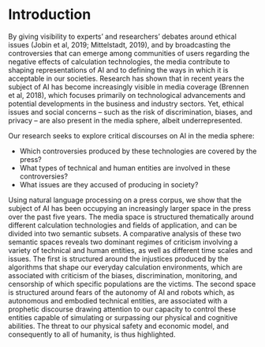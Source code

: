 
# Introduction 

By giving visibility to experts’ and researchers’ debates around ethical issues (Jobin et al, 2019; Mittelstadt, 2019), and by broadcasting the controversies that can emerge among communities of users regarding the negative effects of calculation technologies, the media contribute to shaping representations of AI and to defining the ways in which it is acceptable in our societies. Research has shown that in recent years the subject of AI has become increasingly visible in media coverage (Brennen et al, 2018), which focuses primarily on technological advancements and potential developments in the business and industry sectors. Yet, ethical issues and social concerns – such as the risk of discrimination, biases, and privacy – are also present in the media sphere, albeit underrepresented.

Our research seeks to explore critical discourses on AI in the media sphere:
- Which controversies produced by these technologies are covered by the press?
- What types of technical and human entities are involved in these controversies?
- What issues are they accused of producing in society?

Using natural language processing on a press corpus, we show that the subject of AI has been occupying an increasingly larger space in the press over the past five years. The media space is structured thematically around different calculation technologies and fields of application, and can be divided into two semantic subsets. A comparative analysis of these two semantic spaces reveals two dominant regimes of criticism involving a variety of technical and human entities, as well as different time scales and issues. The first is structured around the injustices produced by the algorithms that shape our everyday calculation environments, which are associated with criticism of the biases, discrimination, monitoring, and censorship of which specific populations are the victims. The second space is structured around fears of the autonomy of AI and robots which, as autonomous and embodied technical entities, are associated with a prophetic discourse drawing attention to our capacity to control these entities capable of simulating or surpassing our physical and cognitive abilities. The threat to our physical safety and economic model, and consequently to all of humanity, is thus highlighted.


